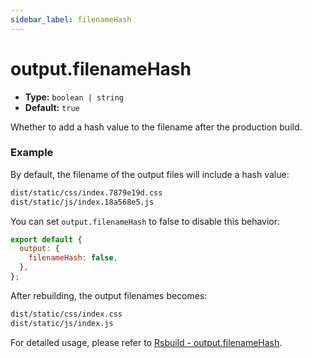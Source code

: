 ```yaml
---
sidebar_label: filenameHash
---
```


# output.filenameHash

- **Type:** `boolean | string`
- **Default:** `true`

Whether to add a hash value to the filename after the production build.

### Example

By default, the filename of the output files will include a hash value:

```bash
dist/static/css/index.7879e19d.css
dist/static/js/index.18a568e5.js
```

You can set `output.filenameHash` to false to disable this behavior:

```js
export default {
  output: {
    filenameHash: false,
  },
};
```

After rebuilding, the output filenames becomes:

```bash
dist/static/css/index.css
dist/static/js/index.js
```

For detailed usage, please refer to [Rsbuild - output.filenameHash](https://rsbuild.dev/config/output/filename-hash).

